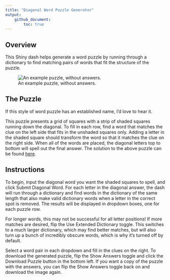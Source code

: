 ```yaml
---
title: "Diagonal Word Puzzle Generator"
output:
    github_document:
        toc: true
---
```


## Overview

This Shiny dash helps generate a word puzzle by running through a dictionary to find matching pairs of words that fit the structure of the puzzle.

![An example puzzle, without answers.](example_puzzle.png)

## The Puzzle

If this style of word puzzle has an established name, I'd love to hear it.

This puzzle presents a grid of squares with a strip of shaded squares running down the diagonal. To fill in each row, find a word that matches the clue on the left side that fits in the unshaded squares only. Adding a letter in the shaded square should transform the word so that it matches the clue on the right side. When all of the words are placed, the diagonal letters top to bottom will spell out the final answer. The solution to the above puzzle can be found [here](example_puzzle_solution.png).

## Instructions

To begin, input the diagonal word you want the shaded squares to spell, and click Submit Diagonal Word. For each letter in the diagonal answer, the dash will run through a dictionary and find words in the dictionary of the same length that also make valid dictionary words when a letter in the correct spot is removed. The results will be displayed in dropdown boxes, one for each puzzle row.

For longer words, this may not be successful for all letter positions! If more matches are desired, flip the Use Extended Dictionary toggle. This switches to a much larger dictionary, which may find better matches, but will also turn up a bunch of incredibly obscure words, which is why it's turned off by default.

Select a word pair in each dropdown and fill in the clues on the right. To download the generated puzzle, flip the Show Answers toggle and click the Download Puzzle button in the bottom left. If you want a copy of the puzzle with the answers, you can flip the Show Answers toggle back on and download the image again.
